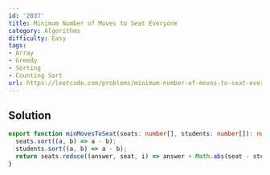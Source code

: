```yaml
---
id: '2037'
title: Minimum Number of Moves to Seat Everyone
category: Algorithms
difficulty: Easy
tags:
- Array
- Greedy
- Sorting
- Counting Sort
url: https://leetcode.com/problems/minimum-number-of-moves-to-seat-everyone
---
```


## Solution

```typescript filename="solution.ts" copy
export function minMovesToSeat(seats: number[], students: number[]): number {
  seats.sort((a, b) => a - b);
  students.sort((a, b) => a - b);
  return seats.reduce((answer, seat, i) => answer + Math.abs(seat - students[i]), 0);
}
```


